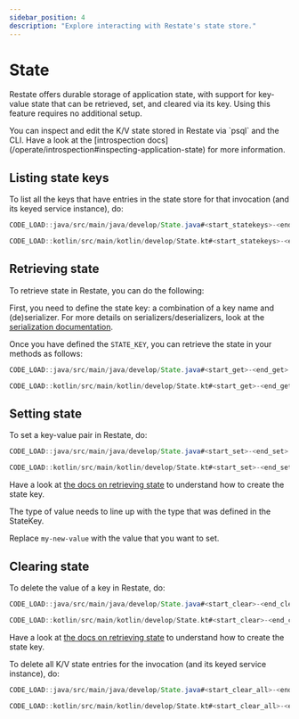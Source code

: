 ```yaml
---
sidebar_position: 4
description: "Explore interacting with Restate's state store."
---
```



# State
Restate offers durable storage of application state, with support for key-value state that can be retrieved, set, and cleared via its key.
Using this feature requires no additional setup.


<Admonition type="info" title="Command-line introspection">
You can inspect and edit the K/V state stored in Restate via `psql` and the CLI.
Have a look at the [introspection docs](/operate/introspection#inspecting-application-state) for more information.
</Admonition>

## Listing state keys
To list all the keys that have entries in the state store for that invocation (and its keyed service instance), do:


<Tabs groupId="sdk" queryString>
<TabItem value="java" label="Java">

```java
CODE_LOAD::java/src/main/java/develop/State.java#<start_statekeys>-<end_statekeys>
```

</TabItem>
<TabItem value="kotlin" label="Kotlin">

```kotlin
CODE_LOAD::kotlin/src/main/kotlin/develop/State.kt#<start_statekeys>-<end_statekeys>
```

</TabItem>
</Tabs>

## Retrieving state
To retrieve state in Restate, you can do the following:

First, you need to define the state key: a combination of a key name and (de)serializer.
For more details on serializers/deserializers, look at the [serialization documentation](/develop/java/serialization).

Once you have defined the `STATE_KEY`, you can retrieve the state in your methods as follows:

<Tabs groupId="sdk" queryString>
<TabItem value="java" label="Java">

```java
CODE_LOAD::java/src/main/java/develop/State.java#<start_get>-<end_get>
```

</TabItem>
<TabItem value="kotlin" label="Kotlin">

```kotlin
CODE_LOAD::kotlin/src/main/kotlin/develop/State.kt#<start_get>-<end_get>
```

</TabItem>
</Tabs>

## Setting state
To set a key-value pair in Restate, do:

<Tabs groupId="sdk" queryString>
<TabItem value="java" label="Java">

```java
CODE_LOAD::java/src/main/java/develop/State.java#<start_set>-<end_set>
```

</TabItem>
<TabItem value="kotlin" label="Kotlin">

```kotlin
CODE_LOAD::kotlin/src/main/kotlin/develop/State.kt#<start_set>-<end_set>
```

</TabItem>
</Tabs>

Have a look at [the docs on retrieving state](/develop/java/state#retrieving-state) to understand how to create the state key.

The type of value needs to line up with the type that was defined in the StateKey.

Replace `my-new-value` with the value that you want to set.

## Clearing state
To delete the value of a key in Restate, do:

<Tabs groupId="sdk" queryString>
<TabItem value="java" label="Java">

```java
CODE_LOAD::java/src/main/java/develop/State.java#<start_clear>-<end_clear>
```

</TabItem>
<TabItem value="kotlin" label="Kotlin">

```kotlin
CODE_LOAD::kotlin/src/main/kotlin/develop/State.kt#<start_clear>-<end_clear>
```

</TabItem>
</Tabs>

Have a look at [the docs on retrieving state](/develop/java/state#retrieving-state) to understand how to create the state key.

To delete all K/V state entries for the invocation (and its keyed service instance), do:

<Tabs groupId="sdk" queryString>
<TabItem value="java" label="Java">

```java
CODE_LOAD::java/src/main/java/develop/State.java#<start_clear_all>-<end_clear_all>
```

</TabItem>
<TabItem value="kotlin" label="Kotlin">

```kotlin
CODE_LOAD::kotlin/src/main/kotlin/develop/State.kt#<start_clear_all>-<end_clear_all>
```

</TabItem>
</Tabs>